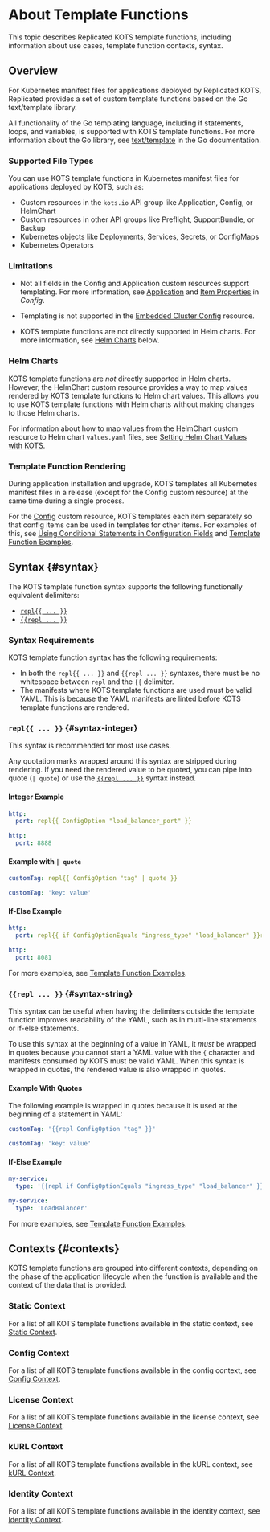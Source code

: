 
# About Template Functions

This topic describes Replicated KOTS template functions, including information about use cases, template function contexts, syntax.

## Overview

For Kubernetes manifest files for applications deployed by Replicated KOTS, Replicated provides a set of custom template functions based on the Go text/template library. 

<UseCases/>

All functionality of the Go templating language, including if statements, loops, and variables, is supported with KOTS template functions. For more information about the Go library, see [text/template](https://golang.org/pkg/text/template/) in the Go documentation.

### Supported File Types

You can use KOTS template functions in Kubernetes manifest files for applications deployed by KOTS, such as:
* Custom resources in the `kots.io` API group like Application, Config, or HelmChart
* Custom resources in other API groups like Preflight, SupportBundle, or Backup
* Kubernetes objects like Deployments, Services, Secrets, or ConfigMaps
* Kubernetes Operators

### Limitations

* Not all fields in the Config and Application custom resources support templating. For more information, see [Application](/reference/custom-resource-application) and [Item Properties](/reference/custom-resource-config#item-properties) in _Config_.

* Templating is not supported in the [Embedded Cluster Config](/reference/embedded-config) resource.

* KOTS template functions are not directly supported in Helm charts. For more information, see [Helm Charts](#helm-charts) below.

### Helm Charts

KOTS template functions are _not_ directly supported in Helm charts. However, the HelmChart custom resource provides a way to map values rendered by KOTS template functions to Helm chart values. This allows you to use KOTS template functions with Helm charts without making changes to those Helm charts.

For information about how to map values from the HelmChart custom resource to Helm chart `values.yaml` files, see [Setting Helm Chart Values with KOTS](/vendor/helm-optional-value-keys).

### Template Function Rendering

During application installation and upgrade, KOTS templates all Kubernetes manifest files in a release (except for the Config custom resource) at the same time during a single process.

For the [Config](/reference/custom-resource-config) custom resource, KOTS templates each item separately so that config items can be used in templates for other items. For examples of this, see [Using Conditional Statements in Configuration Fields](/vendor/config-screen-conditional) and [Template Function Examples](/reference/template-functions-examples).

## Syntax {#syntax}

The KOTS template function syntax supports the following functionally equivalent delimiters:
* [`repl{{ ... }}`](#syntax-integer)
* [`{{repl ... }}`](#syntax-string)

### Syntax Requirements

KOTS template function syntax has the following requirements:
* In both the `repl{{ ... }}` and `{{repl ... }}` syntaxes, there must be no whitespace between `repl` and the `{{` delimiter.
* The manifests where KOTS template functions are used must be valid YAML. This is because the YAML manifests are linted before KOTS template functions are rendered.

### `repl{{ ... }}` {#syntax-integer}

This syntax is recommended for most use cases.

Any quotation marks wrapped around this syntax are stripped during rendering. If you need the rendered value to be quoted, you can pipe into quote (`| quote`) or use the [`{{repl ... }}`](#syntax-string) syntax instead.

#### Integer Example

```yaml
http:
  port: repl{{ ConfigOption "load_balancer_port" }}
```
```yaml
http:
  port: 8888
```  

#### Example with `| quote`

```yaml
customTag: repl{{ ConfigOption "tag" | quote }}
```
```yaml
customTag: 'key: value'
```

#### If-Else Example

```yaml
http:
  port: repl{{ if ConfigOptionEquals "ingress_type" "load_balancer" }}repl{{ ConfigOption "load_balancer_port" }}repl{{ else }}8081repl{{ end }}
```
```yaml
http:
  port: 8081
```

For more examples, see [Template Function Examples](/reference/template-functions-examples).

### `{{repl ... }}` {#syntax-string}

This syntax can be useful when having the delimiters outside the template function improves readability of the YAML, such as in multi-line statements or if-else statements.

To use this syntax at the beginning of a value in YAML, it _must_ be wrapped in quotes because you cannot start a YAML value with the `{` character and manifests consumed by KOTS must be valid YAML. When this syntax is wrapped in quotes, the rendered value is also wrapped in quotes.

#### Example With Quotes

The following example is wrapped in quotes because it is used at the beginning of a statement in YAML:

```yaml
customTag: '{{repl ConfigOption "tag" }}'
```
```yaml
customTag: 'key: value'
```

#### If-Else Example
```yaml
my-service:
  type: '{{repl if ConfigOptionEquals "ingress_type" "load_balancer" }}LoadBalancer{{repl else }}ClusterIP{{repl end }}'
```
```yaml
my-service:
  type: 'LoadBalancer'
```

For more examples, see [Template Function Examples](/reference/template-functions-examples).

## Contexts {#contexts}

KOTS template functions are grouped into different contexts, depending on the phase of the application lifecycle when the function is available and the context of the data that is provided.

### Static Context

<StaticContext/>

For a list of all KOTS template functions available in the static context, see [Static Context](template-functions-static-context).

### Config Context

<ConfigContext/>

For a list of all KOTS template functions available in the config context, see [Config Context](template-functions-config-context).

### License Context

<LicenseContext/>

For a list of all KOTS template functions available in the license context, see [License Context](template-functions-license-context).

### kURL Context

<KurlAvailability/>

<KurlContext/>

For a list of all KOTS template functions available in the kURL context, see [kURL Context](template-functions-kurl-context).

### Identity Context

<IdentityContext/>

For a list of all KOTS template functions available in the identity context, see [Identity Context](template-functions-identity-context).
